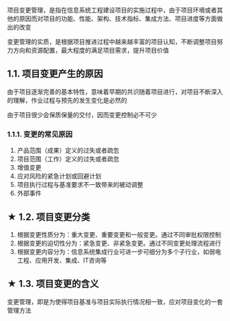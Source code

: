 项目变更管理，是指在信息系统工程建设项目的实施过程中，由于项目环境或者其他的原因而对项目的功能、性能、架构、技术指标、集成方法、项目进度等方面做出的改变

<Highlight>变更管理的实质，是根据项目推进过程中越来越丰富的项目认知，不断调整项目努力方向和资源配置，最大程度的满足项目需求，提升项目价值</Highlight>

## 1.1. 项目变更产生的原因
由于项目逐渐完善的基本特性，意味着早期的共识随着项目进行，对项目不断深入的理解，作业过程与预先的发生变化是必然的

由于项目很少会保质保量的交付，因而变更控制必不可少

### 1.1.1. 变更的常见原因
1. 产品范围（成果）定义的过失或者疏忽
2. 项目范围（工作）定义的过失或者疏忽
3. 增值变更
4. 应对风险的紧急计划或回避计划
5. 项目执行过程与基准要求不一致带来的被动调整
6. 外部事件

## ★ 1.2. 项目变更分类
1. 根据变更性质分为：重大变更、重要变更和一般变更。<Highlight>通过不同审批权限控制</Highlight>
2. 根据变更的迫切性分为：紧急变更、非紧急变更。通过不同变更处理流程进行
3. 根据变更内容分为：信息系统集成行业可进一步可细分为多个子行业，如弱电工程、应用开发、集成、IT咨询等

## ★ 1.3. 项目变更的含义
变更管理，即是为使得项目基准与项目实际执行情况相一致，应对项目变化的一套管理方法

